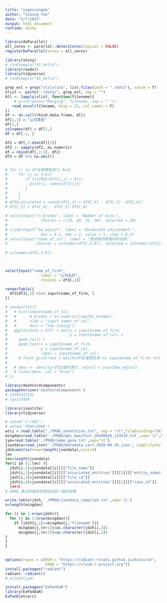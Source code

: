 ```yaml
---
title: "yigexiangmu"
author: "Siming Yan"
date: "2/7/2021"
output: html_document
runtime: shiny
---
```


```r
library(doParallel)
all_cores <- parallel::detectCores(logical = FALSE)
registerDoParallel(cores = all_cores)
```

```r
library(shiny)
# runExample("01_hello")
library(readxl)
library(tidyverse)
# runExample("01_hello")
```

```r
grep_exl = grep("xls|xlsx$", list.files(path = "./data"), value = T)
xlist =  paste("./data/", grep_exl, sep = "")
All <- lapply(xlist, function(filename){
    # print(paste("Merging", filename, sep = " "))
   read_excel(filename, skip = 21, col_names = F)
})
df <- do.call(rbind.data.frame, All)
df[1,1] = "公司类型"
df[1,]
colnames(df) = df[1,]
df = df[-1, ]

df2 = df[,3:dim(df)[2]]
df2 <- sapply(df2, as.numeric)
df = cbind(df[,1:2], df2)
df3 = df %>% na.omit()


# for (i in df3$客商名称){ #col
#     for (j in 3:6){
#        if (isTRUE(df3[i,j] < 0)){
#          print(i, names(df3)[j])
#        }
#     }
#     }
# df3$calculated = round(df3[,3] + df3[,4] - df3[,5] -df3[,6])
# df3[,3] + df3[,4] - df3[,5]-df3[,6]
```


```r
# selectInput("n_breaks", label = "Number of bins:",
#               choices = c(10, 20, 35, 50), selected = 20)
# 
# sliderInput("bw_adjust", label = "Bandwidth adjustment:",
#               min = 0.2, max = 2, value = 1, step = 0.2)
# selectInput("name_of_col", label = "想读取的表格的列名称:",
#             choices = colnames(df3[,3:9]), selected = colnames(df3)[4])
 
# colnames(df3[,3:9])


    
selectInput("name_of_firm", 
                label = "公司名称",
                choices = df3[,2])

```
 

```r
 

renderTable({
  df3[df3[,2] %in% input$name_of_firm, ]
})

```

```r
# renderPlot({
#   # hist(input$name_of_col,
#   #      # breaks = as.numeric(input$n_breaks),
#   #      xlab = "input names of col",
#   #      main = "Yan siming")
#   ggplot(data = df3) + aes(x = input$name_of_firm,
#                            y = input$name_of_col) +
#     geom_col() + 
#     geom_text(x = input$name_of_firm,
#               y = input$name_of_col,
#               label = input$name_of_col)
#     # facet_grid(rows = which(df3$客商名称 == input$name_of_firm) %>% as.factor())
# 
#   # dens <- density(df3$借方累计, adjust = input$bw_adjust)
#   # lines(dens, col = "blue")
# })
```

```r
 
library(dashCoreComponents)
packageVersion('dashCoreComponents')
# 13503537131
# lgx123456
```

```r
library(jsonlite)
library(tidyverse)
```

```r
# setwd('C:/GDC')
# setwd('PRAD/mRNA')
wtsj = read.table("./PRAD_annotation.txt", sep = "\t",fileEncoding="UCS-2LE")
mingdan=read.table('./PRAD/gdc_manifest_20200926_124534.txt',sep='\t',header=T)
jym=read.table('./PRAD/name_gene.txt',sep='\t')
jsondata=read_json('./PRAD/metadata.cart.2020-09-26.json', simplifyVector = FALSE)
jdzh=matrix(nrow=length(jsondata),ncol=4)
len
len=length(jsondata)
for(i in (1:len) ){
  jdzh[i,1]=jsondata[[i]][["file_name"]]
  jdzh[i,2]=jsondata[[i]][["associated_entities"]][[1]][["entity_submitter_id"]]
  jdzh[i,3]=jsondata[[i]][["file_id"]]
  jdzh[i,4]=jsondata[[i]][["associated_entities"]][[1]][["case_id"]]
  }##将
# mRNA 表达和临床信息结合到一起的线索

write.table(jdzh,'./PRAD/jsondata_compiled.txt',sep='\t')
n=length(mingdan)
```


```r
for (i in 1:nrow(jdzh)){
  for (j in 1:nrow(mingdan)){
    if (jdzh[i,1]==mingdan[j,'filename']){
      mingdan[j,(n+1)]=as.character(jdzh[i,4])
      mingdan[j,(n+2)]=as.character(jdzh[i,2])
}
}
}
 
```

```r
options(repos = c(RSM = "https://radiant-rstats.github.io/minicran", 
                  CRAN = "https://cloud.r-project.org"))
install.packages("radiant")
radiant::radiant()
# attach(jym)

install.packages("ExPanDaR")
library(ExPanDaR)
ExPanD(mtcars)
```

